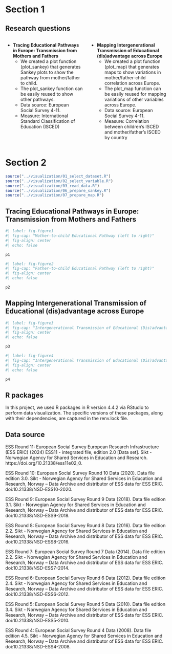 # Section 1 

## Research questions 

::::: columns

::: {.column width="50%"}
- **Tracing Educational Pathways in Europe: Transmission from Mothers and Fathers**
  - We created a plot function (plot_sankey) that generates Sankey plots to show the pathway from mother/father to child.
  - The plot_sankey function can be easily reused to show other pathways.
  - Data source: European Social Survey 4-11.
  - Measure: International Standard Classification of Education (ISCED)
:::

::: {.column width="50%"}
- **Mapping Intergenerational Transmission of Educational (dis)advantage across Europe**
  - We created a plot function (plot_map) that generates maps to show variations in mother/father-child correlation across Europe.
  - The plot_map function can be easily reused for mapping variations of other variables across Europe.
  - Data source: European Social Survey 4-11.
  - Measure: Correlation between children's ISCED and mother/father's ISCED by country
:::

:::::

# Section 2 

```r
source("../visualization/01_select_dataset.R")
source("../visualization/02_select_variable.R")
source("../visualization/03_read_data.R")
source("../visualization/06_prepare_sankey.R")
source("../visualization/07_prepare_map.R")
```

## Tracing Educational Pathways in Europe: Transmission from Mothers and Fathers

```r
#| label: fig-figure1
#| fig-cap: "Mother-to-child Educational Pathway (left to right)"
#| fig-align: center
#| echo: false

p1
```

```r
#| label: fig-figure2
#| fig-cap: "Father-to-child Educational Pathway (left to right)"
#| fig-align: center
#| echo: false

p2
```

## Mapping Intergenerational Transmission of Educational (dis)advantage across Europe

```r
#| label: fig-figure3
#| fig-cap: "Intergenerational Transmission of Educational (Dis)advantage across Europe: Mother-Child Correlation"
#| fig-align: center
#| echo: false

p3
```

```r
#| label: fig-figure4
#| fig-cap: "Intergenerational Transmission of Educational (Dis)advantage across Europe: Father-Child Correlation"
#| fig-align: center
#| echo: false

p4
```

## R packages 

In this project, we used R packages in R version 4.4.2 via RStudio to perform data visualization. The specific versions of these packages, along with their dependencies, are captured in the renv.lock file.

## Data source
ESS Round 11: European Social Survey European Research Infrastructure (ESS ERIC) (2024) ESS11 - integrated file, edition 2.0 [Data set]. Sikt - Norwegian Agency for Shared Services in Education and Research. https://doi.org/10.21338/ess11e02_0.

ESS Round 10: European Social Survey Round 10 Data (2020). Data file edition 3.0. Sikt - Norwegian Agency for Shared Services in Education and Research, Norway – Data Archive and distributor of ESS data for ESS ERIC. doi:10.21338/NSD-ESS10-2020.

ESS Round 9: European Social Survey Round 9 Data (2018). Data file edition 3.1. Sikt - Norwegian Agency for Shared Services in Education and Research, Norway – Data Archive and distributor of ESS data for ESS ERIC. doi:10.21338/NSD-ESS9-2018.

ESS Round 8: European Social Survey Round 8 Data (2016). Data file edition 2.2. Sikt - Norwegian Agency for Shared Services in Education and Research, Norway – Data Archive and distributor of ESS data for ESS ERIC. doi:10.21338/NSD-ESS8-2016.

ESS Round 7: European Social Survey Round 7 Data (2014). Data file edition 2.2. Sikt - Norwegian Agency for Shared Services in Education and Research, Norway – Data Archive and distributor of ESS data for ESS ERIC. doi:10.21338/NSD-ESS7-2014.

ESS Round 6: European Social Survey Round 6 Data (2012). Data file edition 2.4. Sikt - Norwegian Agency for Shared Services in Education and Research, Norway – Data Archive and distributor of ESS data for ESS ERIC. doi:10.21338/NSD-ESS6-2012.

ESS Round 5: European Social Survey Round 5 Data (2010). Data file edition 3.4. Sikt - Norwegian Agency for Shared Services in Education and Research, Norway – Data Archive and distributor of ESS data for ESS ERIC. doi:10.21338/NSD-ESS5-2010.

ESS Round 4: European Social Survey Round 4 Data (2008). Data file edition 4.5. Sikt - Norwegian Agency for Shared Services in Education and Research, Norway – Data Archive and distributor of ESS data for ESS ERIC. doi:10.21338/NSD-ESS4-2008.

